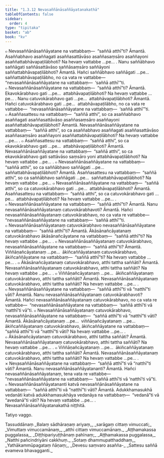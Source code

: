 ```yaml
---
title: "1.3.12 Nevasaññānāsaññāyatanakathā"
tableOfContents: false
sidebar:
  order: 4
type: "tipitaka"
basket: "ab"
book: "kv"
---
```



<DynamicBreadcrumb />

<Division number="384" book="kv" bookNo="32" page="198">

<Paragraph number="1268" book="kv">
๐ Nevasaññānāsaññāyatane na vattabbaṃ—  “saññā atthī”ti? Āmantā. Asaññabhavo asaññagati asaññasattāvāso asaññasaṃsāro asaññayoni asaññattabhāvapaṭilābhoti? Na hevaṃ vattabbe …pe… .
</Paragraph>

<Paragraph number="1269" book="kv">
Nanu saññābhavo saññāgati saññāsattāvāso saññāsaṃsāro saññāyoni saññattabhāvapaṭilābhoti? Āmantā. Hañci saññābhavo saññāgati …pe…  saññattabhāvapaṭilābho, no ca vata re vattabbe—  “nevasaññānāsaññāyatane na vattabbaṃ—  ‘saññā atthī’”ti.
</Paragraph>

<Paragraph number="1270" book="kv">
๐ Nevasaññānāsaññāyatane na vattabbaṃ—  “saññā atthī”ti? Āmantā. Ekavokārabhavo gati …pe…  attabhāvapaṭilābhoti? Na hevaṃ vattabbe …pe… .
</Paragraph>

<Paragraph number="1271" book="kv">
Nanu catuvokārabhavo gati …pe…  attabhāvapaṭilābhoti? Āmantā. Hañci catuvokārabhavo gati …pe…  attabhāvapaṭilābho, no ca vata re vattabbe—  “nevasaññānāsaññāyatane na vattabbaṃ—  ‘saññā atthī’”ti.
</Paragraph>

</Division>
<Division number="385" book="kv" bookNo="32" page="199">

<Paragraph number="1272" book="kv">
๐ Asaññasattesu na vattabbaṃ—  “saññā atthi”, so ca asaññabhavo asaññagati asaññasattāvāso asaññasaṃsāro asaññayoni asaññattabhāvapaṭilābhoti? Āmantā. Nevasaññānāsaññāyatane na vattabbaṃ—  “saññā atthi”, so ca asaññabhavo asaññagati asaññasattāvāso asaññasaṃsāro asaññayoni asaññattabhāvapaṭilābhoti? Na hevaṃ vattabbe …pe… .
</Paragraph>

<Paragraph number="1273" book="kv">
๐ Asaññasattesu na vattabbaṃ—  “saññā atthi”, so ca ekavokārabhavo gati …pe…  attabhāvapaṭilābhoti? Āmantā. Nevasaññānāsaññāyatane na vattabbaṃ—  “saññā atthi”, so ca ekavokārabhavo gati sattāvāso saṃsāro yoni attabhāvapaṭilābhoti? Na hevaṃ vattabbe …pe… .
</Paragraph>

<Paragraph number="1274" book="kv">
๐ Nevasaññānāsaññāyatane na vattabbaṃ—  “saññā atthi”, so ca saññābhavo saññāgati …pe…  saññattabhāvapaṭilābhoti? Āmantā. Asaññasattesu na vattabbaṃ—  “saññā atthi”, so ca saññābhavo saññāgati …pe…  saññattabhāvapaṭilābhoti? Na hevaṃ vattabbe …pe…
</Paragraph>

<Paragraph number="1275" book="kv">
๐ Nevasaññānāsaññāyatane na vattabbaṃ—  “saññā atthi”, so ca catuvokārabhavo gati …pe…  attabhāvapaṭilābhoti? Āmantā. Asaññasattesu na vattabbaṃ—  “saññā atthi”, so ca catuvokārabhavo gati …pe…  attabhāvapaṭilābhoti? Na hevaṃ vattabbe …pe… .
</Paragraph>

<Paragraph number="1276" book="kv">
๐ Nevasaññānāsaññāyatane na vattabbaṃ—  “saññā atthī”ti? Āmantā. Nanu nevasaññānāsaññāyatanaṃ catuvokārabhavoti? Āmantā. Hañci nevasaññānāsaññāyatanaṃ catuvokārabhavo, no ca vata re vattabbe—  “nevasaññānāsaññāyatane na vattabbaṃ—  ‘saññā atthī’”ti.
</Paragraph>

</Division>
<Division number="386" book="kv" bookNo="32" page="200">

<Paragraph number="1277" book="kv">
๐ Nevasaññānāsaññāyatanaṃ catuvokārabhavo nevasaññānāsaññāyatane na vattabbaṃ—  “saññā atthī”ti? Āmantā. Ākāsānañcāyatanaṃ catuvokārabhavo ākāsānañcāyatane na vattabbaṃ—  “saññā atthī”ti? Na hevaṃ vattabbe …pe… .
</Paragraph>

<Paragraph number="1278" book="kv">
๐ Nevasaññānāsaññāyatanaṃ catuvokārabhavo, nevasaññānāsaññāyatane na vattabbaṃ—  “saññā atthī”ti? Āmantā. Viññāṇañcāyatanaṃ …pe…  ākiñcaññāyatanaṃ catuvokārabhavo, ākiñcaññāyatane na vattabbaṃ—  “saññā atthī”ti? Na hevaṃ vattabbe …pe… .
</Paragraph>

<Paragraph number="1279" book="kv">
๐ Ākāsānañcāyatanaṃ catuvokārabhavo, atthi tattha saññāti? Āmantā. Nevasaññānāsaññāyatanaṃ catuvokārabhavo, atthi tattha saññāti? Na hevaṃ vattabbe …pe… .
</Paragraph>

<Paragraph number="1280" book="kv">
๐ Viññāṇañcāyatanaṃ …pe…  ākiñcaññāyatanaṃ catuvokārabhavo, atthi tattha saññāti? Āmantā. Nevasaññānāsaññāyatanaṃ catuvokārabhavo, atthi tattha saññāti? Na hevaṃ vattabbe …pe… .
</Paragraph>

<Paragraph number="1281" book="kv">
๐ Nevasaññānāsaññāyatane na vattabbaṃ—  “saññā atthī”ti vā “natthī”ti vāti? Āmantā. Nanu nevasaññānāsaññāyatanaṃ catuvokārabhavoti? Āmantā. Hañci nevasaññānāsaññāyatanaṃ catuvokārabhavo, no ca vata re vattabbe—  “nevasaññānāsaññāyatane na vattabbaṃ—  ‘saññā atthī’ti vā ‘natthī’ti vā”ti.
</Paragraph>

<Paragraph number="1282" book="kv">
๐ Nevasaññānāsaññāyatanaṃ catuvokārabhavo, nevasaññānāsaññāyatane na vattabbaṃ—  “saññā atthī”ti vā “natthī”ti vāti? Āmantā. Ākāsānañcāyatanaṃ …pe…  viññāṇañcāyatanaṃ …pe…  ākiñcaññāyatanaṃ catuvokārabhavo, ākiñcaññāyatane na vattabbaṃ—  “saññā atthī”ti vā “natthī”ti vāti? Na hevaṃ vattabbe …pe… .
</Paragraph>

<Paragraph number="1283" book="kv">
๐ Ākāsānañcāyatanaṃ catuvokārabhavo, atthi tattha saññāti? Āmantā. Nevasaññānāsaññāyatanaṃ catuvokārabhavo, atthi tattha saññāti? Na hevaṃ vattabbe …pe… .
</Paragraph>

<Paragraph number="1284" book="kv">
๐ Viññāṇañcāyatanaṃ …pe…  ākiñcaññāyatanaṃ catuvokārabhavo, atthi tattha saññāti? Āmantā. Nevasaññānāsaññāyatanaṃ catuvokārabhavo, atthi tattha saññāti? Na hevaṃ vattabbe …pe… .
</Paragraph>

<Paragraph number="1285" book="kv">
× Nevasaññānāsaññāyatane na vattabbaṃ—  “saññā atthī”ti vā “natthī”ti vāti? Āmantā. Nanu nevasaññānāsaññāyatananti? Āmantā. Hañci nevasaññānāsaññāyatanaṃ, tena vata re vattabbe—  “nevasaññānāsaññāyatane na vattabbaṃ—  ‘saññā atthī’ti vā ‘natthī’ti vā”ti.
</Paragraph>

<Paragraph number="1286" book="kv">
๐ Nevasaññānāsaññāyatananti katvā nevasaññānāsaññāyatane na vattabbaṃ—  “saññā atthī”ti vā “natthī”ti vāti? Āmantā. Adukkhamasukhā vedanāti katvā adukkhamasukhāya vedanāya na vattabbaṃ—  “vedanā”ti vā “avedanā”ti vāti? Na hevaṃ vattabbe …pe… .

</Paragraph>
</Division>

<Paragraph number="1287" type="center" book="kv">
Nevasaññānāsaññāyatanakathā niṭṭhitā.

  
Tatiyo vaggo.



</Paragraph>

<Paragraph number="1288" type="center" book="kv">
Tassuddānaṃ


</Paragraph>

<Paragraph number="1289" type="verses" book="kv">
_Balaṃ sādhāraṇaṃ ariyaṃ,_  
_sarāgaṃ cittaṃ vimuccati;_  
_Vimuttaṃ vimuccamānaṃ,_  
_atthi cittaṃ vimuccamānaṃ._  

</Paragraph>

<Paragraph number="1290" type="verses" book="kv">
_Aṭṭhamakassa puggalassa,_  
_Diṭṭhipariyuṭṭhānaṃ pahīnaṃ;_  
_Aṭṭhamakassa puggalassa,_  
_Natthi pañcindriyāni cakkhuṃ._  

</Paragraph>

<Paragraph number="1291" type="verses" book="kv">
_Sotaṃ dhammupatthaddhaṃ,_  
_Yathākammūpagataṃ ñāṇaṃ;_  
_Devesu saṃvaro asañña-_  
_Sattesu saññā evameva bhavagganti._
</Paragraph>